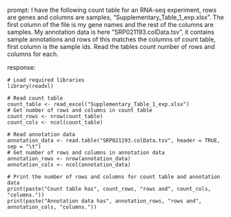 prompt:
I have the following count table for an RNA-seq experiment, rows are genes and columns are samples, "Supplementary_Table_1_exp.xlsx". The first column of the file is my gene names and the rest of the columns are samples. My annotation data is here  "SRP021193.colData.tsv", it contains sample annotations and rows of this matches the columns of count table, first column is the sample ids. Read the tables count number of rows and columns for each.

response:
```
# Load required libraries
library(readxl)

# Read count table
count_table <- read_excel("Supplementary_Table_1_exp.xlsx")
# Get number of rows and columns in count table
count_rows <- nrow(count_table)
count_cols <- ncol(count_table)

# Read annotation data
annotation_data <- read.table("SRP021193.colData.tsv", header = TRUE, sep = "\t")
# Get number of rows and columns in annotation data
annotation_rows <- nrow(annotation_data)
annotation_cols <- ncol(annotation_data)

# Print the number of rows and columns for count table and annotation data
print(paste("Count table has", count_rows, "rows and", count_cols, "columns."))
print(paste("Annotation data has", annotation_rows, "rows and", annotation_cols, "columns."))
```

